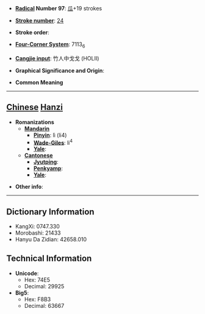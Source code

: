 * '''[[Wiktionary:Chinese radical index| Radical]] Number 97''': [[Wiktionary:Chinese radical index 瓜|瓜]]+19 strokes

* '''[[Wiktionary:Chinese total strokes index|Stroke number]]''': [[Wiktionary:Chinese total strokes index 24|24]]

* '''Stroke order''': 

* '''[[Wiktionary:Chinese four corner index|Four-Corner System]]''': 7113<sub>6</sub>

* '''[[Wiktionary:Chinese Cangjie index|Cangjie input]]''': 竹人中戈戈 (HOLII)

* '''Graphical Significance and Origin''': 

* '''Common Meaning'''

----

== [[Chinese]] [[Hanzi]] ==

* '''Romanizations'''
** '''[[Mandarin]]'''
*** '''[[Pinyin]]''': lì (li4)
*** '''[[Wade-Giles]]''': li<sup>4</sup>
*** '''[[Yale]]''': 
** '''[[Cantonese]]'''
*** '''[[Jyutping]]''':
*** '''[[Penkyamp]]''': 
*** '''[[Yale]]''': 

* '''Other info''': 

----

== Dictionary Information ==

* KangXi: 0747.330
* Morobashi: 21433
* Hanyu Da Zidian: 42658.010

== Technical Information ==

* '''Unicode''':
** Hex: 74E5
** Decimal: 29925
* '''Big5''':
** Hex: F8B3
** Decimal: 63667